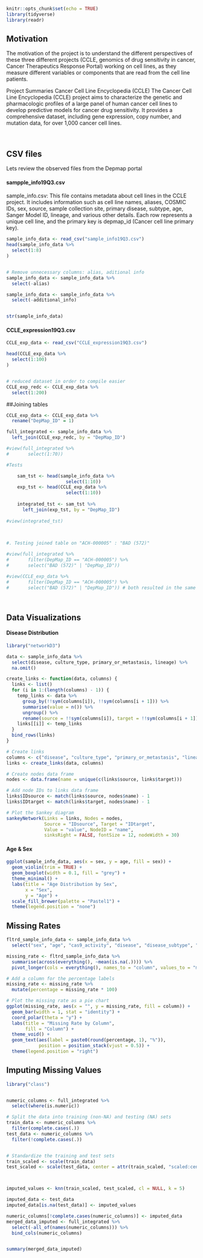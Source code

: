 

```r
knitr::opts_chunk$set(echo = TRUE)
library(tidyverse)
library(readr)

```

## Motivation

The motivation of the project is to understand the different perspectives of these three different projects (CCLE, genomics of drug sensitivity in cancer, Cancer Therapeutics Response Portal) working on cell lines, as they measure different variables or components that are read from the cell line patients.

Project Summaries
Cancer Cell Line Encyclopedia (CCLE)
The Cancer Cell Line Encyclopedia (CCLE) project aims to characterize the genetic and pharmacologic profiles of a large panel of human cancer cell lines to develop predictive models for cancer drug sensitivity. It provides a comprehensive dataset, including gene expression, copy number, and mutation data, for over 1,000 cancer cell lines.


<br>

## CSV files

Lets review the observed files from the Depmap portal

#### sampple_info19Q3.csv  
sample_info.csv: This file contains metadata about cell lines in the CCLE project. It includes information such as cell line names, aliases, COSMIC IDs, sex, source, sample collection site, primary disease, subtype, age, Sanger Model ID, lineage, and various other details. Each row represents a unique cell line, and the primary key is depmap_id (Cancer cell line primary key).
<br>

```r
sample_info_data <- read_csv("sample_info19Q3.csv")
head(sample_info_data %>% 
  select(1:8)
)


# Remove unnecessary columns: alias, aditional info
sample_info_data <- sample_info_data %>% 
  select(-alias)

sample_info_data <- sample_info_data %>% 
  select(-additional_info) 


str(sample_info_data)

```

#### CCLE_expression19Q3.csv

```r
CCLE_exp_data <- read_csv("CCLE_expression19Q3.csv")

head(CCLE_exp_data %>% 
  select(1:100)
)


# reduced dataset in order to compile easier
CCLE_exp_redc <- CCLE_exp_data %>% 
  select(1:200)


```

##Joining tables

```r


CCLE_exp_data <- CCLE_exp_data %>% 
  rename("DepMap_ID" = 1)

full_integrated <- sample_info_data %>% 
  left_join(CCLE_exp_redc, by = "DepMap_ID") 

#view(full_integrated %>% 
#       select(1:70))

#Tests

    sam_tst <- head(sample_info_data %>%
                      select(1:10))
    exp_tst <- head(CCLE_exp_data %>%
                      select(1:10))
    
    integrated_tst <- sam_tst %>% 
      left_join(exp_tst, by = "DepMap_ID")
  
#view(integrated_tst)

 
       
#. Testing joined table on "ACH-000005" : "BAD (572)" 

#view(full_integrated %>% 
#       filter(DepMap_ID == "ACH-000005") %>% 
#       select("BAD (572)" | "DepMap_ID")) 

#view(CCLE_exp_data %>% 
#       filter(DepMap_ID == "ACH-000005") %>% 
#       select("BAD (572)" | "DepMap_ID")) # both resulted in the same value

    
```


## Data Visualizations 


#### Disease Distribution

```r
library("networkD3")

data <- sample_info_data %>%
  select(disease, culture_type, primary_or_metastasis, lineage) %>%
  na.omit()

create_links <- function(data, columns) {
  links <- list()
  for (i in 1:(length(columns) - 1)) {
    temp_links <- data %>%
      group_by(!!sym(columns[i]), !!sym(columns[i + 1])) %>%
      summarise(value = n()) %>%
      ungroup() %>%
      rename(source = !!sym(columns[i]), target = !!sym(columns[i + 1]))
    links[[i]] <- temp_links
  }
  bind_rows(links)
}

# Create links
columns <- c("disease", "culture_type", "primary_or_metastasis", "lineage")
links <- create_links(data, columns)

# Create nodes data frame
nodes <- data.frame(name = unique(c(links$source, links$target)))

# Add node IDs to links data frame
links$IDsource <- match(links$source, nodes$name) - 1
links$IDtarget <- match(links$target, nodes$name) - 1

# Plot the Sankey diagram
sankeyNetwork(Links = links, Nodes = nodes,
              Source = "IDsource", Target = "IDtarget",
              Value = "value", NodeID = "name",
              sinksRight = FALSE, fontSize = 12, nodeWidth = 30)


```


#### Age & Sex

```r

ggplot(sample_info_data, aes(x = sex, y = age, fill = sex)) +
  geom_violin(trim = TRUE) +
  geom_boxplot(width = 0.1, fill = "grey") +
  theme_minimal() +
  labs(title = "Age Distribution by Sex",
       x = "Sex",
       y = "Age") +
  scale_fill_brewer(palette = "Pastel1") +
  theme(legend.position = "none")


```

## Missing Rates

```r

fltrd_sample_info_data <- sample_info_data %>% 
  select("sex", "age", "cas9_activity", "disease", "disease_subtype", "lineage", "lineage_subtype", "lineage_sub_subtype", "source", "culture_type", "sample_collection_site", "primary_or_metastasis")

missing_rate <- fltrd_sample_info_data %>%
  summarise(across(everything(), ~mean(is.na(.)))) %>%
  pivot_longer(cols = everything(), names_to = "column", values_to = "missing_rate")

# Add a column for the percentage labels
missing_rate <- missing_rate %>%
  mutate(percentage = missing_rate * 100)

# Plot the missing rate as a pie chart
ggplot(missing_rate, aes(x = "", y = missing_rate, fill = column)) +
  geom_bar(width = 1, stat = "identity") +
  coord_polar(theta = "y") +
  labs(title = "Missing Rate by Column",
       fill = "Column") +
  theme_void() +
  geom_text(aes(label = paste0(round(percentage, 1), "%")),
            position = position_stack(vjust = 0.5)) +
  theme(legend.position = "right")


```


## Imputing Missing Values

```r
library("class")


numeric_columns <- full_integrated %>%
  select(where(is.numeric))

# Split the data into training (non-NA) and testing (NA) sets
train_data <- numeric_columns %>%
  filter(complete.cases(.))
test_data <- numeric_columns %>%
  filter(!complete.cases(.))


# Standardize the training and test sets
train_scaled <- scale(train_data)
test_scaled <- scale(test_data, center = attr(train_scaled, "scaled:center"), scale = attr(train_scaled, "scaled:scale"))



imputed_values <- knn(train_scaled, test_scaled, cl = NULL, k = 5)

imputed_data <- test_data
imputed_data[is.na(test_data)] <- imputed_values

numeric_columns[!complete.cases(numeric_columns)] <- imputed_data
merged_data_imputed <- full_integrated %>%
  select(-all_of(names(numeric_columns))) %>%
  bind_cols(numeric_columns)


summary(merged_data_imputed)



```

